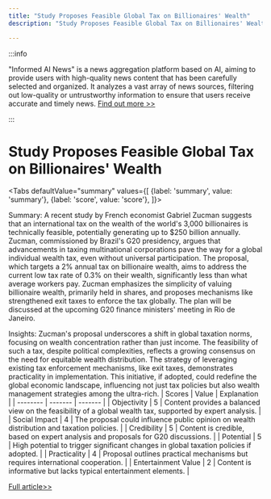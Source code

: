 ```yaml
---
title: "Study Proposes Feasible Global Tax on Billionaires' Wealth"
description: "Study Proposes Feasible Global Tax on Billionaires' Wealth"

---
```



:::info

"Informed AI News" is a news aggregation platform based on AI, aiming to provide users with high-quality news content that has been carefully selected and organized. It analyzes a vast array of news sources, filtering out low-quality or untrustworthy information to ensure that users receive accurate and timely news.  [Find out more >>](/)

:::

# Study Proposes Feasible Global Tax on Billionaires' Wealth


<Tabs
	defaultValue="summary"
	values={[
	{label: 'summary', value: 'summary'},
	{label: 'score', value: 'score'},
]}>
<TabItem value="summary">


Summary:
A recent study by French economist Gabriel Zucman suggests that an international tax on the wealth of the world's 3,000 billionaires is technically feasible, potentially generating up to $250 billion annually. Zucman, commissioned by Brazil's G20 presidency, argues that advancements in taxing multinational corporations pave the way for a global individual wealth tax, even without universal participation. The proposal, which targets a 2% annual tax on billionaire wealth, aims to address the current low tax rate of 0.3% on their wealth, significantly less than what average workers pay. Zucman emphasizes the simplicity of valuing billionaire wealth, primarily held in shares, and proposes mechanisms like strengthened exit taxes to enforce the tax globally. The plan will be discussed at the upcoming G20 finance ministers' meeting in Rio de Janeiro.

Insights:
Zucman's proposal underscores a shift in global taxation norms, focusing on wealth concentration rather than just income. The feasibility of such a tax, despite political complexities, reflects a growing consensus on the need for equitable wealth distribution. The strategy of leveraging existing tax enforcement mechanisms, like exit taxes, demonstrates practicality in implementation. This initiative, if adopted, could redefine the global economic landscape, influencing not just tax policies but also wealth management strategies among the ultra-rich.
</TabItem>
<TabItem value="score">
	| Scores     | Value   | Explanation |
	| -------- | ------- | ------- |
	| Objectivity  | 5    | Content provides a balanced view on the feasibility of a global wealth tax, supported by expert analysis.    |
	| Social Impact | 4     | The proposal could influence public opinion on wealth distribution and taxation policies.    |
	| Credibility    | 5    | Content is credible, based on expert analysis and proposals for G20 discussions.    |
	| Potential    | 5    | High potential to trigger significant changes in global taxation policies if adopted.    |
	| Practicality    | 4    | Proposal outlines practical mechanisms but requires international cooperation.    |
	| Entertainment Value    | 2    | Content is informative but lacks typical entertainment elements.    |
</TabItem>
</Tabs>

[Full article>>](https://www.theguardian.com/news/article/2024/jun/25/international-scheme-to-tax-billionaires-wealth-technically-feasible-study-finds)
